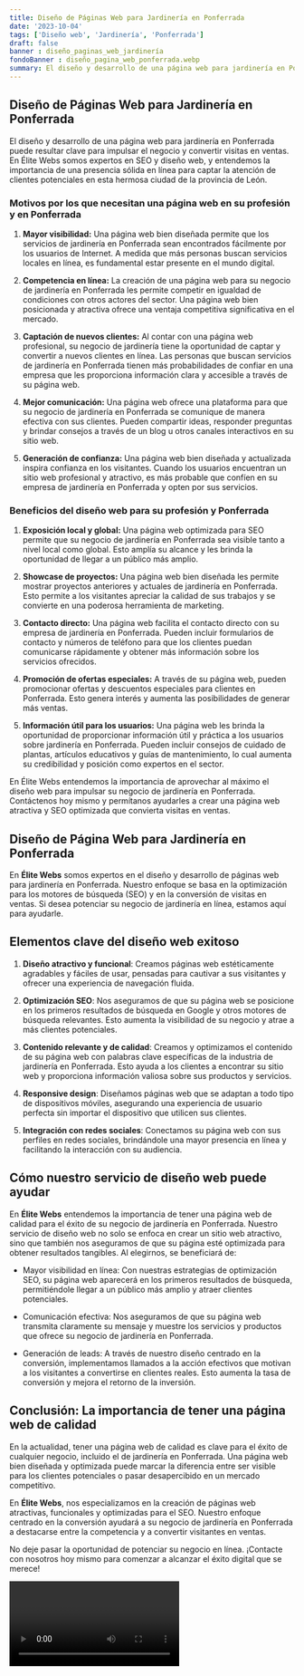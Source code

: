 ```yaml
---
title: Diseño de Páginas Web para Jardinería en Ponferrada
date: '2023-10-04'
tags: ['Diseño web', 'Jardinería', 'Ponferrada']
draft: false
banner : diseño_paginas_web_jardinería
fondoBanner : diseño_pagina_web_ponferrada.webp
summary: El diseño y desarrollo de una página web para jardinería en Ponferrada puede resultar clave para impulsar el negocio y convertir visitas en ventas. En Élite Webs somos expertos en SEO y diseño web, y entendemos la importancia de una presencia sólida en línea para captar la atención de clientes potenciales en esta hermosa ciudad de la provincia de León.
---
```


## Diseño de Páginas Web para Jardinería en Ponferrada

El diseño y desarrollo de una página web para jardinería en Ponferrada puede resultar clave para impulsar el negocio y convertir visitas en ventas. En Élite Webs somos expertos en SEO y diseño web, y entendemos la importancia de una presencia sólida en línea para captar la atención de clientes potenciales en esta hermosa ciudad de la provincia de León.

### Motivos por los que necesitan una página web en su profesión y en Ponferrada

1. **Mayor visibilidad:** Una página web bien diseñada permite que los servicios de jardinería en Ponferrada sean encontrados fácilmente por los usuarios de Internet. A medida que más personas buscan servicios locales en línea, es fundamental estar presente en el mundo digital.

2. **Competencia en línea:** La creación de una página web para su negocio de jardinería en Ponferrada les permite competir en igualdad de condiciones con otros actores del sector. Una página web bien posicionada y atractiva ofrece una ventaja competitiva significativa en el mercado.

3. **Captación de nuevos clientes:** Al contar con una página web profesional, su negocio de jardinería tiene la oportunidad de captar y convertir a nuevos clientes en línea. Las personas que buscan servicios de jardinería en Ponferrada tienen más probabilidades de confiar en una empresa que les proporciona información clara y accesible a través de su página web.

4. **Mejor comunicación:** Una página web ofrece una plataforma para que su negocio de jardinería en Ponferrada se comunique de manera efectiva con sus clientes. Pueden compartir ideas, responder preguntas y brindar consejos a través de un blog u otros canales interactivos en su sitio web.

5. **Generación de confianza:** Una página web bien diseñada y actualizada inspira confianza en los visitantes. Cuando los usuarios encuentran un sitio web profesional y atractivo, es más probable que confíen en su empresa de jardinería en Ponferrada y opten por sus servicios.

### Beneficios del diseño web para su profesión y Ponferrada

1. **Exposición local y global:** Una página web optimizada para SEO permite que su negocio de jardinería en Ponferrada sea visible tanto a nivel local como global. Esto amplía su alcance y les brinda la oportunidad de llegar a un público más amplio.

2. **Showcase de proyectos:** Una página web bien diseñada les permite mostrar proyectos anteriores y actuales de jardinería en Ponferrada. Esto permite a los visitantes apreciar la calidad de sus trabajos y se convierte en una poderosa herramienta de marketing.

3. **Contacto directo:** Una página web facilita el contacto directo con su empresa de jardinería en Ponferrada. Pueden incluir formularios de contacto y números de teléfono para que los clientes puedan comunicarse rápidamente y obtener más información sobre los servicios ofrecidos.

4. **Promoción de ofertas especiales:** A través de su página web, pueden promocionar ofertas y descuentos especiales para clientes en Ponferrada. Esto genera interés y aumenta las posibilidades de generar más ventas.

5. **Información útil para los usuarios:** Una página web les brinda la oportunidad de proporcionar información útil y práctica a los usuarios sobre jardinería en Ponferrada. Pueden incluir consejos de cuidado de plantas, artículos educativos y guías de mantenimiento, lo cual aumenta su credibilidad y posición como expertos en el sector.

En Élite Webs entendemos la importancia de aprovechar al máximo el diseño web para impulsar su negocio de jardinería en Ponferrada. Contáctenos hoy mismo y permítanos ayudarles a crear una página web atractiva y SEO optimizada que convierta visitas en ventas.

<GifSeo />

<Cta />

## Diseño de Página Web para Jardinería en Ponferrada

En **Élite Webs** somos expertos en el diseño y desarrollo de páginas web para jardinería en Ponferrada. Nuestro enfoque se basa en la optimización para los motores de búsqueda (SEO) y en la conversión de visitas en ventas. Si desea potenciar su negocio de jardinería en línea, estamos aquí para ayudarle.

## Elementos clave del diseño web exitoso

1. **Diseño atractivo y funcional**: Creamos páginas web estéticamente agradables y fáciles de usar, pensadas para cautivar a sus visitantes y ofrecer una experiencia de navegación fluida.

2. **Optimización SEO**: Nos aseguramos de que su página web se posicione en los primeros resultados de búsqueda en Google y otros motores de búsqueda relevantes. Esto aumenta la visibilidad de su negocio y atrae a más clientes potenciales.

3. **Contenido relevante y de calidad**: Creamos y optimizamos el contenido de su página web con palabras clave específicas de la industria de jardinería en Ponferrada. Esto ayuda a los clientes a encontrar su sitio web y proporciona información valiosa sobre sus productos y servicios.

4. **Responsive design**: Diseñamos páginas web que se adaptan a todo tipo de dispositivos móviles, asegurando una experiencia de usuario perfecta sin importar el dispositivo que utilicen sus clientes.

5. **Integración con redes sociales**: Conectamos su página web con sus perfiles en redes sociales, brindándole una mayor presencia en línea y facilitando la interacción con su audiencia.

## Cómo nuestro servicio de diseño web puede ayudar

En **Élite Webs** entendemos la importancia de tener una página web de calidad para el éxito de su negocio de jardinería en Ponferrada. Nuestro servicio de diseño web no solo se enfoca en crear un sitio web atractivo, sino que también nos aseguramos de que su página esté optimizada para obtener resultados tangibles. Al elegirnos, se beneficiará de:

- Mayor visibilidad en línea: Con nuestras estrategias de optimización SEO, su página web aparecerá en los primeros resultados de búsqueda, permitiéndole llegar a un público más amplio y atraer clientes potenciales.

- Comunicación efectiva: Nos aseguramos de que su página web transmita claramente su mensaje y muestre los servicios y productos que ofrece su negocio de jardinería en Ponferrada.

- Generación de leads: A través de nuestro diseño centrado en la conversión, implementamos llamados a la acción efectivos que motivan a los visitantes a convertirse en clientes reales. Esto aumenta la tasa de conversión y mejora el retorno de la inversión.

## Conclusión: La importancia de tener una página web de calidad

En la actualidad, tener una página web de calidad es clave para el éxito de cualquier negocio, incluido el de jardinería en Ponferrada. Una página web bien diseñada y optimizada puede marcar la diferencia entre ser visible para los clientes potenciales o pasar desapercibido en un mercado competitivo.

En **Élite Webs**, nos especializamos en la creación de páginas web atractivas, funcionales y optimizadas para el SEO. Nuestro enfoque centrado en la conversión ayudará a su negocio de jardinería en Ponferrada a destacarse entre la competencia y a convertir visitantes en ventas.

No deje pasar la oportunidad de potenciar su negocio en línea. ¡Contacte con nosotros hoy mismo para comenzar a alcanzar el éxito digital que se merece!

<Video />

<CtaBot job='Jardinería' city='Ponferrada'/>

<Gmaps query='Ponferrada+españa+maps' />